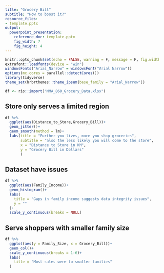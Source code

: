 ```yaml
---
title: "Grocery Bill"
subtitle: "How to boost it?"
resource_files:
- template.pptx
output: 
  powerpoint_presentation:
    reference_doc: template.pptx
    fig_width: 7
    fig_height: 4
---
```


```r
knitr::opts_chunk$set(echo = FALSE, warning = F, message = F, fig.width=10, fig.height=6.5)
extrafont::loadfonts(device = "win")
windowsFonts("Arial_Narrow" = windowsFont("Arial Narrow"))
options(mc.cores = parallel::detectCores())
library(tidyverse)
theme_set(hrbrthemes::theme_ipsum(base_family = "Arial_Narrow"))
```

```r
df <- rio::import("MMA_860_Grocery_Data.xlsx")
```

## Store only serves a limited region

```r
df %>% 
  ggplot(aes(Distance_to_Store,Grocery_Bill))+
  geom_jitter()+
  geom_smooth(method = lm)+
  labs(title = "Further you lives, more you shop groceries",
       subtitle = "also the less likely you will come to the store",
       x = "Distance to Store in KM",
       y = "Grocery Bill in Dollars"
       )
```

## Dataset have issues

```r
df %>% 
  ggplot(aes(Family_Income))+
  geom_histogram()+
  labs(
    title = "Gaps in family income suggests data integrity issues",
    y = ""
  )+
  scale_y_continuous(breaks = NULL)
```

## Serve shoppers with smaller family size

```r
df %>% 
  ggplot(aes(y = Family_Size, x = Grocery_Bill))+
  geom_col()+
  scale_y_continuous(breaks = 1:6)+
  labs(
    title = "Most sales were to smaller families"
  )

```